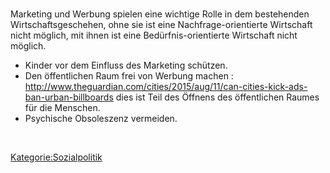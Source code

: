{{Baustein-no-image
|color = #1e90ff
|background = #fbfbfb
|text =
"Heute, da der freie Markt zu Ende geht verschanzt sich in ihr [der Reklame] die Herrschaft des Systems. Nur wer die exorbitanten Gebühren, welche die Reklameagenturen, allen voran das Radio selbst, erheben, laufend bezahlen kann, also wer schon dazu gehört oder auf Grund des Beschlusses von Bank- und Industriekapital kooptiert wird, darf überhaupt den Pseudomarkt als Verkäufer Betreten."
''Horkheimer/Adorno, "Dialektik der Aufklärung", Fischer Verlag 21 Auflage 2013, S.171''
}}


<br />

Marketing und Werbung spielen eine wichtige Rolle in dem bestehenden Wirtschaftsgeschehen, ohne sie ist eine Nachfrage-orientierte Wirtschaft nicht möglich, mit ihnen ist eine Bedürfnis-orientierte Wirtschaft nicht möglich.

* Kinder vor dem Einfluss des Marketing schützen.
* Den öffentlichen Raum frei von Werbung machen : http://www.theguardian.com/cities/2015/aug/11/can-cities-kick-ads-ban-urban-billboards dies ist Teil des Öffnens des öffentlichen Raumes für die Menschen.
* Psychische Obsoleszenz vermeiden.


<br />

{{Baustein-no-image
|color = #1e90ff
|background = #fbfbfb
|text =
„Es ist nicht ''unausweichlich'', daß das Marketing sich die Zeit der jugendlichen Hirne aneignet, diese monopolisiert und sie weitestgehend ihres Bewußtseins beraubt, daß ihre Erziehung zum Teil unmöglich geworden ist. Es ist gerade nicht ''unausweichlich'', daß erwachsene Hirne, die den selben Bedingungen unterworfen sind, dadurch ihre Verantwortung beraubt werden und ihrer Fähigkeit, sich diesen Tatbestand zu widersetzten.“
''[https://de.wikipedia.org/wiki/Bernard_Stiegler Bernard Stiegler] Die Logik der Sorge - Verlust der Aufklärung durch Technik und Medien. suhrkamp 2008  ISBN 978-3-518-26006-7  S. 57''
}}


[[Kategorie:Sozialpolitik]]